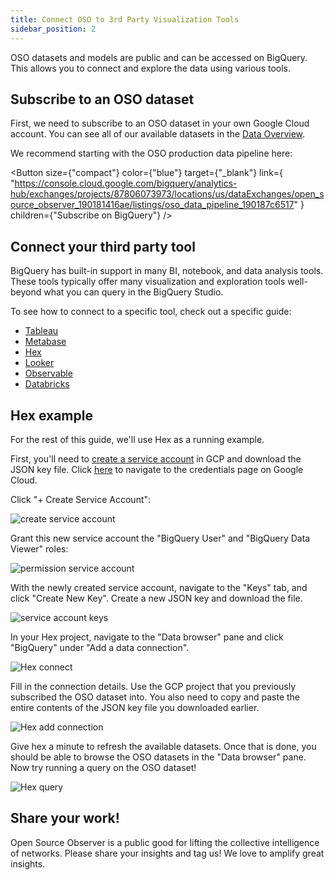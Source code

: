 ```yaml
---
title: Connect OSO to 3rd Party Visualization Tools
sidebar_position: 2
---
```



OSO datasets and models are public and can be accessed on BigQuery. This allows you to connect and explore the data using various tools.

## Subscribe to an OSO dataset

First, we need to subscribe to an OSO dataset in your own
Google Cloud account.
You can see all of our available datasets in the
[Data Overview](../../integrate/datasets/index.mdx).

We recommend starting with the OSO production data pipeline here:

<Button
  size={"compact"}
  color={"blue"}
  target={"_blank"}
  link={
    "https://console.cloud.google.com/bigquery/analytics-hub/exchanges/projects/87806073973/locations/us/dataExchanges/open_source_observer_190181416ae/listings/oso_data_pipeline_190187c6517"
  }
  children={"Subscribe on BigQuery"}
/>

## Connect your third party tool

BigQuery has built-in support in many BI, notebook, and
data analysis tools. These tools typically offer many visualization
and exploration tools well-beyond what you can query in the BigQuery Studio.

To see how to connect to a specific tool,
check out a specific guide:

- [Tableau](https://cloud.google.com/bigquery/docs/analyze-data-tableau)
- [Metabase](https://www.metabase.com/docs/latest/databases/connections/bigquery)
- [Hex](https://learn.hex.tech/docs/connect-to-data/data-connections/data-connections-introduction)
- [Looker](https://cloud.google.com/bigquery/docs/visualize-looker-studio)
- [Observable](https://observablehq.com/documentation/data/databases/overview)
- [Databricks](https://docs.databricks.com/en/connect/external-systems/bigquery.html)

## Hex example

For the rest of this guide, we'll use Hex as a running example.

First, you'll need to
[create a service account](https://cloud.google.com/iam/docs/creating-managing-service-account-keys#creating)
in GCP and download the JSON key file.
Click [here](https://console.cloud.google.com/iam-admin/serviceaccounts?walkthrough_id=iam--create-service-account-keys&start_index=1#step_index=1)
to navigate to the credentials page on Google Cloud.

Click "+ Create Service Account":

![create service account](./gcp_service_account_create.png)

Grant this new service account the "BigQuery User"
and "BigQuery Data Viewer" roles:

![permission service account](./gcp_service_account_perm.png)

With the newly created service account,
navigate to the "Keys" tab, and
click "Create New Key".
Create a new JSON key and download the file.

![service account keys](./gcp_service_account_key.png)

In your Hex project, navigate to the "Data browser" pane
and click "BigQuery" under "Add a data connection".

![Hex connect](./hex_connections.png)

Fill in the connection details.
Use the GCP project that you previously
subscribed the OSO dataset into.
You also need to copy and paste the entire contents of
the JSON key file you downloaded earlier.

![Hex add connection](./hex_add_connection.png)

Give hex a minute to refresh the available datasets.
Once that is done, you should be able to browse
the OSO datasets in the "Data browser" pane.
Now try running a query on the OSO dataset!

![Hex query](./hex_query.png)

## Share your work!

Open Source Observer is a public good for lifting
the collective intelligence of networks.
Please share your insights and tag us!
We love to amplify great insights.
